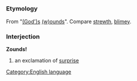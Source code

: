=={{en}}==
[[Category:English language]]
===Etymology===
From "[[God|(God')s]] [[wound|(w)ounds]]". Compare [[strewth]], [[blimey]].

===Interjection===
'''Zounds!'''

#an exclamation of [[surprise]]